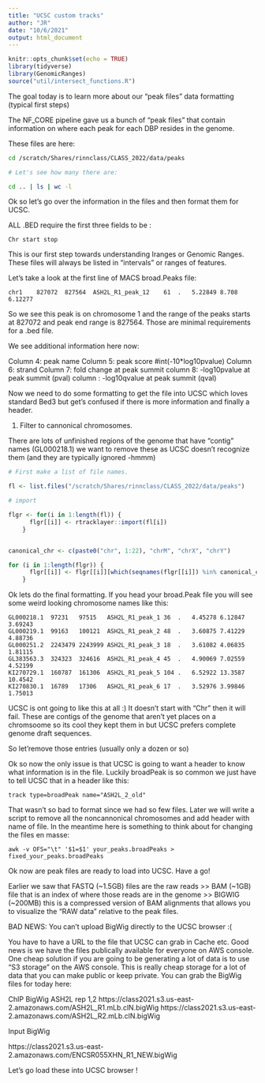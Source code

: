 ```yaml
---
title: "UCSC custom tracks"
author: "JR"
date: "10/6/2021"
output: html_document
---
```


```r
knitr::opts_chunk$set(echo = TRUE)
library(tidyverse)
library(GenomicRanges)
source("util/intersect_functions.R")
```



The goal today is to learn more about our "peak files" data formatting (typical first steps)

The NF_CORE pipeline gave us a bunch of "peak files" that contain
information on where each peak for each DBP resides in the genome.

These files are here:

```bash

cd /scratch/Shares/rinnclass/CLASS_2022/data/peaks

# Let's see how many there are:

cd .. | ls | wc -l

```

Ok so let's go over the information in the files and then format them for UCSC.

ALL .BED require the first three fields to be :

```
Chr start stop
```

This is our first step towards understanding Iranges or Genomic Ranges. These
files will always be listed in "intervals" or ranges of features.

Let's take a look at the first line of MACS broad.Peaks file:

```
chr1	827072	827564	ASH2L_R1_peak_12	61	.	5.22849	8.708	6.12277
```

So we see this peak is on chromosome 1 and the range of the peaks starts at 
827072 and peak end range is 827564. Those are minimal requirements for a .bed file.

We see additional information here now:

Column 4: peak name
Column 5: peak score 
#int(-10*log10pvalue) 
Column 6: strand
Column 7: fold change at peak summit
column 8: -log10pvalue at peak summit (pval)
column : -log10qvalue at peak summit (qval)



Now we need to do some formatting to get the file into UCSC which loves standard Bed3
but get's confused if there is more information and finally a header.

1) Filter to cannonical chromosomes.

There are lots of unfinished regions of the genome that have "contig" names (GL000218.1)
we want to remove these as UCSC doesn't recognize them (and they are typically ignored -hmmm)

```r

# First make a list of file names.

fl <- list.files("/scratch/Shares/rinnclass/CLASS_2022/data/peaks")

# import

flgr <- for(i in 1:length(fl)) {
      flgr[[i]] <- rtracklayer::import(fl[i])
    }


canonical_chr <- c(paste0("chr", 1:22), "chrM", "chrX", "chrY")

for (i in 1:length(flgr)) {
      flgr[[i]] <- flgr[[i]][which(seqnames(flgr[[i]]) %in% canonical_chr)]
    }
```




Ok lets do the final formatting. If you head your broad.Peak file you will see
some weird looking chromosome names like this:

```
GL000218.1	97231	97515	ASH2L_R1_peak_1	36	.	4.45278	6.12847	3.69243
GL000219.1	99163	100121	ASH2L_R1_peak_2	48	.	3.60875	7.41229	4.88736
GL000251.2	2243479	2243999	ASH2L_R1_peak_3	18	.	3.61082	4.06835	1.81115
GL383563.3	324323	324616	ASH2L_R1_peak_4	45	.	4.90069	7.02559	4.52199
KI270729.1	160787	161306	ASH2L_R1_peak_5	104	.	6.52922	13.3587	10.4542
KI270830.1	16789	17306	ASH2L_R1_peak_6	17	.	3.52976	3.99846	1.75013
```

UCSC is ont going to like this at all :) It doesn't start with "Chr" then it will
fail. These are contigs of the genome that aren't yet places on a chromsoome so its
cool they kept them in but UCSC prefers complete genome draft sequences. 


So let'remove those entries (usually only a dozen or so) 

Ok so now the only issue is that UCSC is going to want a header to know what 
information is in the file. Luckily broadPeak is so common we just have to tell
UCSC that in a header like this:

```
track type=broadPeak name="ASH2L_2_old"
```

That wasn't so bad to format since we had so few files. Later we will write a script
to remove all the noncannonical chromosomes and add header with name of file.
In the meantime here is something to think about for changing the files en masse:


```
awk -v OFS="\t" '$1=$1' your_peaks.broadPeaks > fixed_your_peaks.broadPeaks
```

Ok now are peak files are ready to load into UCSC. Have a go!

Earlier we saw that FASTQ (~1.5GB) files are the raw reads >> BAM (~1GB) file that is an index
of where those reads are in the genome >> BIGWIG (~200MB) this is a compressed version of
BAM alignments that allows you to visualize the "RAW data" relative to the peak files.

BAD NEWS: You can't upload BigWig directly to the UCSC browser :(

You have to have a URL to the file that UCSC can grab in Cache etc. Good news is
we have the files publically available for everyone on AWS console. One cheap 
solution if you are going to be generating a lot of data is to use "S3 storage"
on the AWS console. This is really cheap storage for a lot of data that you can
make public or keep private. You can grab the BigWig files for today here:


ChIP BigWig ASH2L rep 1,2
https://class2021.s3.us-east-2.amazonaws.com/ASH2L_R1.mLb.clN.bigWig
https://class2021.s3.us-east-2.amazonaws.com/ASH2L_R2.mLb.clN.bigWig

Input BigWig

https://class2021.s3.us-east-2.amazonaws.com/ENCSR055XHN_R1_NEW.bigWig


Let's go load these into UCSC browser !

